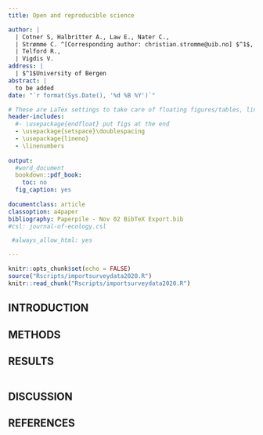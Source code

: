 ```yaml
---
title: Open and reproducible science

author: |
  | Cotner S, Halbritter A., Law E., Nater C., 
  | Strømme C. ^[Corresponding author: christian.stromme@uib.no] $^1$,
  | Telford R.,
  | Vigdis V.
address: |
  | $^1$University of Bergen
abstract: |
  to be added
date: "`r format(Sys.Date(), '%d %B %Y')`"

# These are LaTex settings to take care of floating figures/tables, line spacing, etc
header-includes:
  #- \usepackage{endfloat} put figs at the end
  - \usepackage{setspace}\doublespacing
  - \usepackage{lineno}
  - \linenumbers
  
output:
  #word_document
  bookdown::pdf_book:
    toc: no
  fig_caption: yes
  
documentclass: article
classoption: a4paper
bibliography: Paperpile - Nov 02 BibTeX Export.bib
#csl: journal-of-ecology.csl

 #always_allow_html: yes

---
```



```r
knitr::opts_chunk$set(echo = FALSE)
source("Rscripts/importsurveydata2020.R")
knitr::read_chunk("Rscripts/importsurveydata2020.R")

```

## INTRODUCTION




## METHODS




## RESULTS

``` r

```


## DISCUSSION


## REFERENCES
